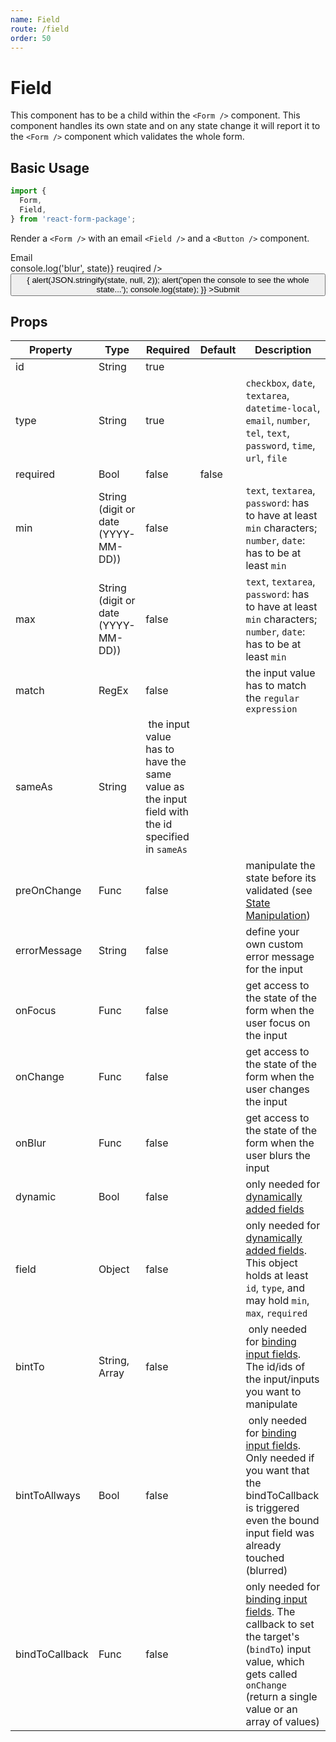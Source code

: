 ```yaml
---
name: Field
route: /field
order: 50
---
```



# Field

This component has to be a child within the `<Form />` component. This component handles its own state and on any state change it will report it to the `<Form />` component which validates the whole form.

## Basic Usage

```jsx
import {
  Form,
  Field,
} from 'react-form-package';
```

Render a `<Form />` with an email `<Field />` and a `<Button />` component.

<Playground>
  <Form>
    <div>
      <div>
        Email
      </div>
      <div>
        <Field id="email" type="email" onBlur={(state) => console.log('blur', state)} reuqired />
      </div>
    </div>
    <div>
      <Button id="submit" type="submit" onClick={(state) => {
        alert(JSON.stringify(state, null, 2));
        alert('open the console to see the whole state...');
        console.log(state);
      }}
      >Submit</Button>
    </div>
  </Form>
</Playground>

## Props

Property | Type | Required | Default | Description
---|---|---|---|---
id | String | true | |
type | String | true | | `checkbox`, `date`, `textarea`, `datetime-local`, `email`, `number`, `tel`, `text`, `password`, `time`, `url`, `file`
required | Bool | false | false |
min | String (digit or date (YYYY-MM-DD)) | false | | `text`, `textarea`, `password`: has to have at least `min` characters; `number`, `date`: has to be at least `min`
max | String (digit or date (YYYY-MM-DD)) | false | | `text`, `textarea`, `password`: has to have at least `min` characters; `number`, `date`: has to be at least `min`
match | RegEx | false | | the input value has to match the `regular expression`
sameAs | String | the input value has to have the same value as the input field with the id specified in `sameAs`
preOnChange | Func | false | | manipulate the state before its validated (see [State Manipulation](/state-manipulation))
errorMessage | String | false | | define your own custom error message for the input
onFocus | Func | false | | get access to the state of the form when the user focus on the input
onChange | Func | false | | get access to the state of the form when the user changes the input
onBlur | Func | false | | get access to the state of the form when the user blurs the input
dynamic | Bool | false | | only needed for [dynamically added fields](/dynamic-field-2)
field | Object | false | | only needed for [dynamically added fields](/dynamic-field-2). This object holds at least `id`, `type`, and may hold `min`, `max`, `required`
bintTo | String, Array | false | | only needed for [binding input fields](/bind-input-fields). The id/ids of the input/inputs you want to manipulate
bintToAllways | Bool | false | | only needed for [binding input fields](/bind-input-fields-2). Only needed if you want that the bindToCallback is triggered even the bound input field was already touched (blurred)
bindToCallback | Func | false | | only needed for [binding input fields](/bind-input-fields). The callback to set the target's (`bindTo`) input value, which gets called `onChange` (return a single value or an array of values)

